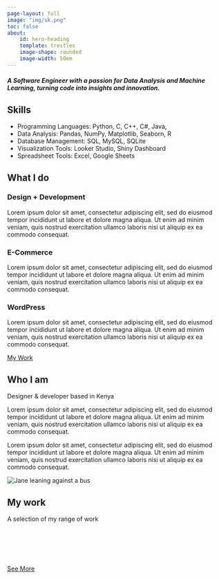 ```yaml
---
page-layout: full
image: "img/sk.png"
toc: false
about: 
    id: hero-heading
    template: trestles
    image-shape: rounded
    image-width: 50em
---
```

:::{#hero-heading}
<h5>A Software Engineer with a passion for Data Analysis and Machine Learning, turning code into insights and innovation.</h5>

::: {.callout-tip}
## Skills

- Programming Languages: Python, C, C++, C#, Java,
- Data Analysis: Pandas, NumPy, Matplotlib, Seaborn, R
- Database Management: SQL, MySQL, SQLite
- Visualization Tools: Looker Studio, Shiny Dashboard
- Spreadsheet Tools: Excel, Google Sheets
:::
:::
<!-- My services -->
<section class="my-services" id="services">
<h2 class="section__title section__title--services">What I do</h2>
<div class="services">
<div class="service">
<h3>Design + Development</h3>
<p>Lorem ipsum dolor sit amet, consectetur adipiscing elit, sed do eiusmod tempor incididunt ut labore et dolore magna aliqua. Ut enim ad minim veniam, quis nostrud exercitation ullamco laboris nisi ut aliquip ex ea commodo consequat.</p>
</div> <!-- / service -->

<div class="service">
<h3>E-Commerce</h3>
<p>Lorem ipsum dolor sit amet, consectetur adipiscing elit, sed do eiusmod tempor incididunt ut labore et dolore magna aliqua. Ut enim ad minim veniam, quis nostrud exercitation ullamco laboris nisi ut aliquip ex ea commodo consequat.</p>
</div> <!-- / service -->

<div class="service">
<h3>WordPress</h3>
<p>Lorem ipsum dolor sit amet, consectetur adipiscing elit, sed do eiusmod tempor incididunt ut labore et dolore magna aliqua. Ut enim ad minim veniam, quis nostrud exercitation ullamco laboris nisi ut aliquip ex ea commodo consequat.</p>
</div> <!-- / service -->
</div> <!-- / services -->

<a href="#work" class="btn">My Work</a>
</section>

<!-- About me -->
<section class="about-me" id="about">
<h2 class="section__title section__title--about">Who I am</h2>
<p class="section__subtitle section__subtitle--about">Designer & developer based in Kenya</p>

<div class="about-me__body">
<p>Lorem ipsum dolor sit amet, consectetur adipiscing elit, sed do eiusmod tempor incididunt ut labore et dolore magna aliqua. Ut enim ad minim veniam, quis nostrud exercitation ullamco laboris nisi ut aliquip ex ea commodo consequat.</p>
<p>Lorem ipsum dolor sit amet, consectetur adipiscing elit, sed do eiusmod tempor incididunt ut labore et dolore magna aliqua. Ut enim ad minim veniam, quis nostrud exercitation ullamco laboris nisi ut aliquip ex ea commodo consequat.</p>
</div>

<img src="img/stand_kioko.jpg" alt="Jane leaning against a bus" class="about-me__img">
</section>

<!-- My Work -->
<section class="my-work" id="work">
<h2 class="section__title section__title--work">My work</h2>
<p class="section__subtitle section__subtitle--work">A selection of my range of work</p>

<div class="portfolio">
<!-- Portfolio item 04 -->
<a href="portfolio/index.html" class="portfolio__item">
<img src="img/portfolio-04.jpg" alt="" class="portfolio__img">
</a>

<!-- Portfolio item 05 -->
<a href="portfolio/index.html" class="portfolio__item">
<img src="img/portfolio-05.jpg" alt="" class="portfolio__img">
</a>

<!-- Portfolio item 06 -->
<a href="portfolio/index.html" class="portfolio__item">
<img src="img/portfolio-06.jpg" alt="" class="portfolio__img">
</a>

<!-- Portfolio item 07 -->
<a href="portfolio.html" class="portfolio__item">
<img src="img/portfolio-07.jpg" alt="" class="portfolio__img">
</a>

<!-- Portfolio item 08 -->
<a href="portfolio/index.html" class="portfolio__item">
<img src="img/portfolio-08.jpg" alt="" class="portfolio__img">
</a>

<!-- Portfolio item 09 -->
<a href="portfolio/index.html" class="portfolio__item">
<img src="img/portfolio-09.jpg" alt="" class="portfolio__img">
</a>

</div>
<a href="portfolio/index.html" class="btn">See More</a>
</section>
<script src="js/script.js"></script>
</body>
</html>
            


